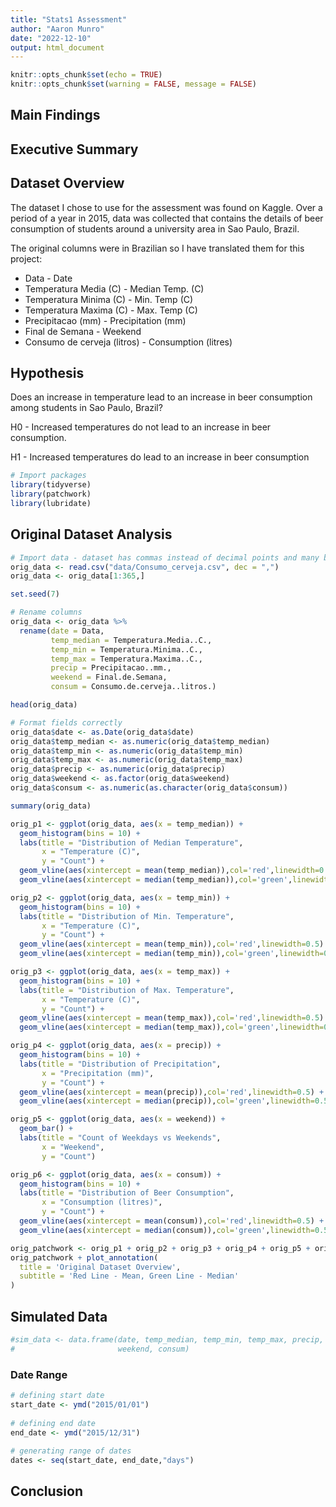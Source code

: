 ```yaml
---
title: "Stats1 Assessment"
author: "Aaron Munro"
date: "2022-12-10"
output: html_document
---
```


```r
knitr::opts_chunk$set(echo = TRUE)
knitr::opts_chunk$set(warning = FALSE, message = FALSE) 
```

## Main Findings

## Executive Summary

## Dataset Overview
The dataset I chose to use for the assessment was found on Kaggle. Over a period of a year in 2015, data was collected that contains the details of beer consumption of students around a university area in Sao Paulo, Brazil.

The original columns were in Brazilian so I have translated them for this project:

- Data - Date
- Temperatura Media (C) - Median Temp. (C)
- Temperatura Minima (C) - Min. Temp (C)
- Temperatura Maxima (C) - Max. Temp (C)
- Precipitacao (mm) - Precipitation (mm)
- Final de Semana - Weekend
- Consumo de cerveja (litros) - Consumption (litres)


## Hypothesis
Does an increase in temperature lead to an increase in beer consumption among students in Sao Paulo, Brazil?

H0 - Increased temperatures do not lead to an increase in beer consumption.

H1 - Increased temperatures do lead to an increase in beer consumption

``` r
# Import packages
library(tidyverse)
library(patchwork)
library(lubridate)
```

## Original Dataset Analysis

``` r
# Import data - dataset has commas instead of decimal points and many blank rows
orig_data <- read.csv("data/Consumo_cerveja.csv", dec = ",")
orig_data <- orig_data[1:365,]

set.seed(7)
```

``` r
# Rename columns
orig_data <- orig_data %>%
  rename(date = Data,
         temp_median = Temperatura.Media..C.,
         temp_min = Temperatura.Minima..C.,
         temp_max = Temperatura.Maxima..C.,
         precip = Precipitacao..mm.,
         weekend = Final.de.Semana,
         consum = Consumo.de.cerveja..litros.)
```

``` r
head(orig_data)
```

``` r
# Format fields correctly
orig_data$date <- as.Date(orig_data$date)
orig_data$temp_median <- as.numeric(orig_data$temp_median)
orig_data$temp_min <- as.numeric(orig_data$temp_min)
orig_data$temp_max <- as.numeric(orig_data$temp_max)
orig_data$precip <- as.numeric(orig_data$precip)
orig_data$weekend <- as.factor(orig_data$weekend)
orig_data$consum <- as.numeric(as.character(orig_data$consum))
```

``` r
summary(orig_data)
```

``` r
orig_p1 <- ggplot(orig_data, aes(x = temp_median)) +
  geom_histogram(bins = 10) +
  labs(title = "Distribution of Median Temperature",
       x = "Temperature (C)",
       y = "Count") +
  geom_vline(aes(xintercept = mean(temp_median)),col='red',linewidth=0.5) +
  geom_vline(aes(xintercept = median(temp_median)),col='green',linewidth=0.5)

orig_p2 <- ggplot(orig_data, aes(x = temp_min)) +
  geom_histogram(bins = 10) +
  labs(title = "Distribution of Min. Temperature",
       x = "Temperature (C)",
       y = "Count") +
  geom_vline(aes(xintercept = mean(temp_min)),col='red',linewidth=0.5) +
  geom_vline(aes(xintercept = median(temp_min)),col='green',linewidth=0.5)

orig_p3 <- ggplot(orig_data, aes(x = temp_max)) +
  geom_histogram(bins = 10) +
  labs(title = "Distribution of Max. Temperature",
       x = "Temperature (C)",
       y = "Count") +
  geom_vline(aes(xintercept = mean(temp_max)),col='red',linewidth=0.5) +
  geom_vline(aes(xintercept = median(temp_max)),col='green',linewidth=0.5)

orig_p4 <- ggplot(orig_data, aes(x = precip)) +
  geom_histogram(bins = 10) +
  labs(title = "Distribution of Precipitation",
       x = "Precipitation (mm)",
       y = "Count") +
  geom_vline(aes(xintercept = mean(precip)),col='red',linewidth=0.5) +
  geom_vline(aes(xintercept = median(precip)),col='green',linewidth=0.5)

orig_p5 <- ggplot(orig_data, aes(x = weekend)) +
  geom_bar() +
  labs(title = "Count of Weekdays vs Weekends",
       x = "Weekend",
       y = "Count")

orig_p6 <- ggplot(orig_data, aes(x = consum)) +
  geom_histogram(bins = 10) +
  labs(title = "Distribution of Beer Consumption",
       x = "Consumption (litres)",
       y = "Count") +
  geom_vline(aes(xintercept = mean(consum)),col='red',linewidth=0.5) +
  geom_vline(aes(xintercept = median(consum)),col='green',linewidth=0.5)

orig_patchwork <- orig_p1 + orig_p2 + orig_p3 + orig_p4 + orig_p5 + orig_p6
orig_patchwork + plot_annotation(
  title = 'Original Dataset Overview',
  subtitle = 'Red Line - Mean, Green Line - Median'
)
```

## Simulated Data
``` r
#sim_data <- data.frame(date, temp_median, temp_min, temp_max, precip,
#                       weekend, consum)
```

### Date Range
``` r
# defining start date
start_date <- ymd("2015/01/01")
  
# defining end date
end_date <- ymd("2015/12/31")
  
# generating range of dates
dates <- seq(start_date, end_date,"days")

```

## Conclusion




